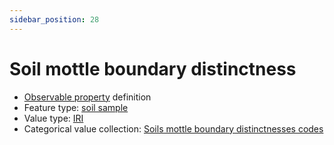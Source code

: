 ```yaml
---
sidebar_position: 28
---
```



# Soil mottle boundary distinctness

- [Observable property](/viewers/dawe-vocabs?uri=https://linked.data.gov.au/def/nrm/8861378e-8012-4ce4-932b-ed9b3d25de61) definition
- Feature type: [soil sample](http://linked.data.gov.au/def/tern-cv/06461021-a6c2-4175-9651-23653c2b9116)
- Value type: [IRI](https://w3id.org/tern/ontologies/tern/IRI)
- Categorical value collection: [Soils mottle boundary distinctnesses codes](/viewers/dawe-vocabs?uri=https://linked.data.gov.au/def/nrm/51622960-af4e-4398-82ca-a17223de1431)

<Example
  protocolModule="soil-pit-characterization"
  observableProperty="https://linked.data.gov.au/def/nrm/8861378e-8012-4ce4-932b-ed9b3d25de61"
/>
